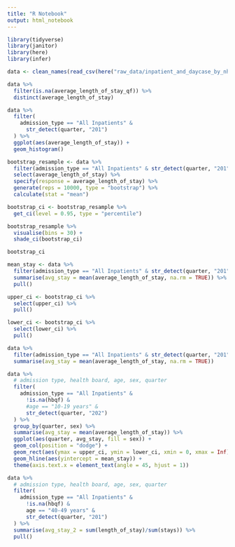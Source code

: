 ```yaml
---
title: "R Notebook"
output: html_notebook
---
```


```r
library(tidyverse)
library(janitor)
library(here)
library(infer)

data <- clean_names(read_csv(here("raw_data/inpatient_and_daycase_by_nhs_board_of_treatment_age_and_sex.csv")))
```
```r
data %>% 
  filter(is.na(average_length_of_stay_qf)) %>% 
  distinct(average_length_of_stay)
```

```r
data %>% 
  filter(
    admission_type == "All Inpatients" & 
      str_detect(quarter, "201")
  ) %>% 
  ggplot(aes(average_length_of_stay)) +
  geom_histogram()
```

```r
bootstrap_resample <- data %>% 
  filter(admission_type == "All Inpatients" & str_detect(quarter, "201")) %>% 
  select(average_length_of_stay) %>% 
  specify(response = average_length_of_stay) %>% 
  generate(reps = 10000, type = "bootstrap") %>% 
  calculate(stat = "mean")

bootstrap_ci <- bootstrap_resample %>% 
  get_ci(level = 0.95, type = "percentile")

bootstrap_resample %>% 
  visualise(bins = 30) +
  shade_ci(bootstrap_ci)

bootstrap_ci

```
```r
mean_stay <- data %>% 
  filter(admission_type == "All Inpatients" & str_detect(quarter, "201")) %>% 
  summarise(avg_stay = mean(average_length_of_stay, na.rm = TRUE)) %>% 
  pull()

upper_ci <- bootstrap_ci %>% 
  select(upper_ci) %>% 
  pull()

lower_ci <- bootstrap_ci %>% 
  select(lower_ci) %>% 
  pull()
```



```r
data %>% 
  filter(admission_type == "All Inpatients" & str_detect(quarter, "201")) %>% 
  summarise(avg_stay = mean(average_length_of_stay, na.rm = TRUE))
```

```r
data %>% 
  # admission type, health board, age, sex, quarter
  filter(
    admission_type == "All Inpatients" & 
      !is.na(hbqf) & 
      #age == "10-19 years" &
      str_detect(quarter, "202")
  ) %>% 
  group_by(quarter, sex) %>% 
  summarise(avg_stay = mean(average_length_of_stay)) %>% 
  ggplot(aes(quarter, avg_stay, fill = sex)) +
  geom_col(position = "dodge") +
  geom_rect(aes(ymax = upper_ci, ymin = lower_ci, xmin = 0, xmax = Inf), fill = "red", alpha = 0.2) +
  geom_hline(aes(yintercept = mean_stay)) +  
  theme(axis.text.x = element_text(angle = 45, hjust = 1))
```

```r
data %>% 
  # admission type, health board, age, sex, quarter
  filter(
    admission_type == "All Inpatients" & 
      !is.na(hbqf) &
      age == "40-49 years" &
      str_detect(quarter, "201")
  ) %>% 
  summarise(avg_stay_2 = sum(length_of_stay)/sum(stays)) %>% 
  pull()
```


